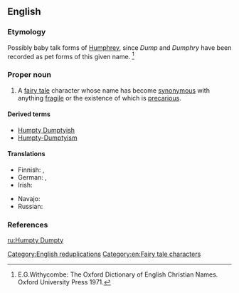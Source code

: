 ==English==
{{wikipedia}}

===Etymology===
Possibly baby talk forms of [[Humphrey]], since  ''Dump'' and ''Dumphry'' have been recorded as pet forms of this given name. <ref> E.G.Withycombe: The Oxford Dictionary of English Christian Names. Oxford University Press 1971. </ref>

===Proper noun===
{{en-proper noun}}

# A [[fairy tale]] character whose name has become [[synonymous]] with anything [[fragile]] or the existence of which is [[precarious]].

====Derived terms====
* [[Humpty Dumptyish]]
* [[Humpty-Dumptyism]]

====Translations====
{{trans-top|fairy tale character}}
* Finnish: {{t-|fi|Lilleri Lalleri}}, {{t-|fi|Tyyris Tyllerö}}
* German: {{t-|de|Humpty Dumpty|m}}, {{t-|de|Goggelmoggel|m}}
* Irish: {{t-|ga|Filimín Failimín|m}}
{{trans-mid}}
* Navajo: {{tø|nv|Hą́ą́bídíí dąbidíí}}
* Russian: {{t+|ru|Шалтай-Болтай|m|tr=Šaltáj-Boltáj}}
{{trans-bottom}}

===References===
<references/>

[[Category:English reduplications]]
[[Category:en:Fairy tale characters]]

[[ru:Humpty Dumpty]]